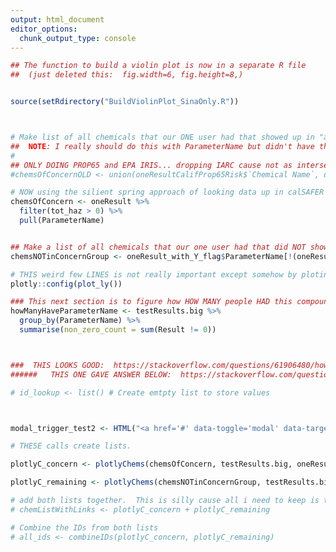 ```yaml
---
output: html_document
editor_options: 
  chunk_output_type: console
---
```



```r
## The function to build a violin plot is now in a separate R file
##  (just deleted this:  fig.width=6, fig.height=8,)


source(setRdirectory("BuildViolinPlot_SinaOnly.R"))



# Make list of all chemicals that our ONE user had that showed up in "any" of the databases
##  NOTE: I really should do this with ParameterName but didn't have that  handy... should fix
#
## ONLY DOING PROP65 and EPA IRIS... dropping IARC cause not as interseting?
#chemsOfConcernOLD <- union(oneResultCalifProp65Risk$`Chemical Name`, oneResultEpaIris$`Chemical Name`)

# NOW using the silient spring approach of looking data up in calSAFER
chemsOfConcern <- oneResult %>%
  filter(tot_haz > 0) %>%
  pull(ParameterName)


## Make a list of all chemicals that our one user had that did NOT show up in any of the databases x
chemsNOTinConcernGroup <- oneResult_with_Y_flag$ParameterName[!(oneResult_with_Y_flag$ParameterName %in% chemsOfConcern)]
```


```r
# THIS weird few LINES is not really important except somehow by ploting, but not including # Initialize Plotly without rendering a dummy plot
plotly::config(plot_ly())

### This next section is to figure how HOW MANY people HAD this compound and how many didn't
howManyHaveParameterName <- testResults.big %>%
  group_by(ParameterName) %>%
  summarise(non_zero_count = sum(Result != 0))



###  THIS LOOKS GOOD:  https://stackoverflow.com/questions/61906480/how-to-display-ggplotly-plots-with-dynamically-created-tabs-and-for-loops
######   THIS ONE GAVE ANSWER BELOW:  https://stackoverflow.com/questions/61906480/how-to-display-ggplotly-plots-with-dynamically-created-tabs-and-for-loops
```


```r
# id_lookup <- list() # Create emtpty list to store values



modal_trigger_test2 <- HTML("<a href='#' data-toggle='modal' data-target='#info_modal'><span style='color: blue; font-weight: bold;'>More Information</span></a>")

# THESE calls create lists.

plotlyC_concern <- plotlyChems(chemsOfConcern, testResults.big, oneResultCalifProp65Risk, oneResultEpaIris, oneResultIARCRisk, chemSourceMitigation, subject, howManyHaveParameterName, howManyWristbandsTested,modal_trigger_test2)

plotlyC_remaining <- plotlyChems(chemsNOTinConcernGroup, testResults.big, oneResultCalifProp65Risk, oneResultEpaIris, oneResultIARCRisk, chemSourceMitigation, subject, howManyHaveParameterName, howManyWristbandsTested,modal_trigger_test2)

# add both lists together.  This is silly cause all i need to keep is the IDs but... for now i'm keeping all
# chemListWithLinks <- plotlyC_concern + plotlyC_remaining

# Combine the IDs from both lists
# all_ids <- combineIDs(plotlyC_concern, plotlyC_remaining)
```
